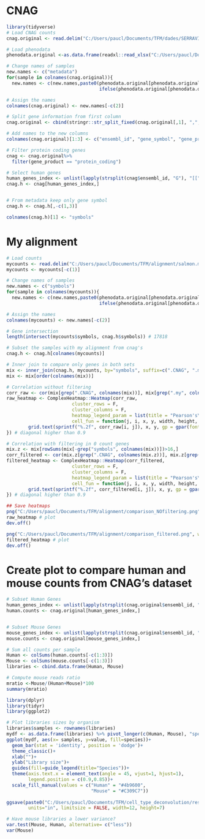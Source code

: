 # CNAG
```r
library(tidyverse)
# Load CNAG counts
cnag.original <- read.delim("C:/Users/paucl/Documents/TFM/dades/SERRAVIO_03_04_ProcessatCNAG/COUNTS_by_genes/COUNTS_genes_SERRAVIO_03_04", header=T)

# Load phenodata
phenodata.original <-as.data.frame(readxl::read_xlsx("C:/Users/paucl/Documents/TFM/dades/20220406SamplesInfo_VS.xlsx", sheet=1, col_names = T, trim_ws=T))

# Change names of samples
new.names <- c("metadata")
for(sample in colnames(cnag.original)){
  new.names <- c(new.names,paste0(phenodata.original[phenodata.original[,2]==sample,4], "_",
                                  ifelse(phenodata.original[phenodata.original[,2]==sample,"Drug"]=="control", "Ctl", "Trt")))}

# Assign the names
colnames(cnag.original) <- new.names[-c(2)]

# Split gene information from first column
cnag.original <- cbind(stringr::str_split_fixed(cnag.original[,1], ",", n=3), cnag.original)[,-4]

# Add names to the new columns
colnames(cnag.original)[1:3] <- c("ensembl_id", "gene_symbol", "gene_product")

# Filter protein coding genes
cnag <- cnag.original%>%
  filter(gene_product == "protein_coding")

# Select human genes
human_genes_index <- unlist(lapply(strsplit(cnag$ensembl_id, "G"), "[[",1))=="ENS"
cnag.h <- cnag[human_genes_index,]


# From metadata keep only gene symbol
cnag.h <- cnag.h[,-c(1,3)]

colnames(cnag.h)[1] <- "symbols"
```

# My alignment
```r
# Load counts
mycounts <- read.delim("C:/Users/paucl/Documents/TFM/alignment/salmon.merged.gene_counts.tsv", header=T)
mycounts <- mycounts[-c(1)]

# Change names of samples
new.names <- c("symbols")
for(sample in colnames(mycounts)){
  new.names <- c(new.names,paste0(phenodata.original[phenodata.original[,2]==sample,4], "_",
                                  ifelse(phenodata.original[phenodata.original[,2]==sample,"Drug"]=="Control", "Ctl", "Trt")))}

# Assign the names
colnames(mycounts) <- new.names[-c(2)]
```


```r
# Gene intersection
length(intersect(mycounts$symbols, cnag.h$symbols)) # 17818

# Subset the samples with my alignment from cnag's
cnag.h <- cnag.h[colnames(mycounts)]

# Inner join to compare only genes in both sets
mix <- inner_join(cnag.h, mycounts, by="symbols", suffix=c(".CNAG", ".my"))
mix <- mix[order(colnames(mix))]

# Correlation without filtering
corr_raw <- cor(mix[grep(".CNAG", colnames(mix))], mix[grep(".my", colnames(mix))])
raw_heatmap <- ComplexHeatmap::Heatmap(corr_raw, 
                        cluster_rows = F, 
                        cluster_columns = F,
                        heatmap_legend_param = list(title = "Pearson's\ncorrelation"),
                        cell_fun = function(j, i, x, y, width, height, fill) {
        grid.text(sprintf("%.2f", corr_raw[i, j]), x, y, gp = gpar(fontsize = 10))
}) # diagonal higher than 0.9

# Correlation with filtering in 0 count genes
mix.z <- mix[rowSums(mix[-grep("symbols", colnames(mix))])>16,]
corr_filtered <- cor(mix.z[grep(".CNAG", colnames(mix.z))], mix.z[grep(".my", colnames(mix.z))])
filtered_heatmap <- ComplexHeatmap::Heatmap(corr_filtered, 
                        cluster_rows = F, 
                        cluster_columns = F,
                        heatmap_legend_param = list(title = "Pearson's\ncorrelation"),
                        cell_fun = function(j, i, x, y, width, height, fill) {
        grid.text(sprintf("%.2f", corr_filtered[i, j]), x, y, gp = gpar(fontsize = 10))
}) # diagonal higher than 0.9

## Save heatmaps
png("C:/Users/paucl/Documents/TFM/alignment/comparison_NOfiltering.png", width=7, height=5, units="in", res=1024)
raw_heatmap # plot
dev.off()

png("C:/Users/paucl/Documents/TFM/alignment/comparison_filtered.png", width=7, height=5, units="in", res=1024)
filtered_heatmap # plot
dev.off()
```

# Create plot to compare human and mouse counts from CNAG's dataset
```r
# Subset Human Genes
human_genes_index <- unlist(lapply(strsplit(cnag.original$ensembl_id, "G"), "[[",1))=="ENS"
human.counts <- cnag.original[human_genes_index,]


# Subset Mouse Genes
mouse_genes_index <- unlist(lapply(strsplit(cnag.original$ensembl_id, "M"), "[[",1))=="ENS"
mouse.counts <- cnag.original[mouse_genes_index,]

# Sum all counts per sample
Human <- colSums(human.counts[-c(1:3)])
Mouse <- colSums(mouse.counts[-c(1:3)])
libraries <- cbind.data.frame(Human, Mouse)

# Compute mouse reads ratio
mratio <-Mouse/(Human+Mouse)*100
summary(mratio)

library(dplyr)
library(tidyr)
library(ggplot2)

# Plot libraries sizes by organism
libraries$samples <- rownames(libraries)
mydf <- as.data.frame(libraries) %>% pivot_longer(c(Human, Mouse), "species")
ggplot(mydf, aes(x= samples, y=value, fill=species))+
  geom_bar(stat = 'identity', position = 'dodge')+
  theme_classic()+
  xlab("")+
  ylab("Library size")+
  guides(fill=guide_legend(title="Species"))+
  theme(axis.text.x = element_text(angle = 45, vjust=1, hjust=1),
        legend.position = c(0.9,0.85))+
  scale_fill_manual(values = c("Human" = "#4b9600",
                               "Mouse" = "#C309C7"))
  
ggsave(paste0("C:/Users/paucl/Documents/TFM/cell_type_deconvolution/results/librarysize.png"),
        units="in", limitsize = FALSE, width=12, height=7)  

# Have mouse libraries a lower variance?
var.test(Mouse, Human, alternative= c("less"))
var(Mouse)
```